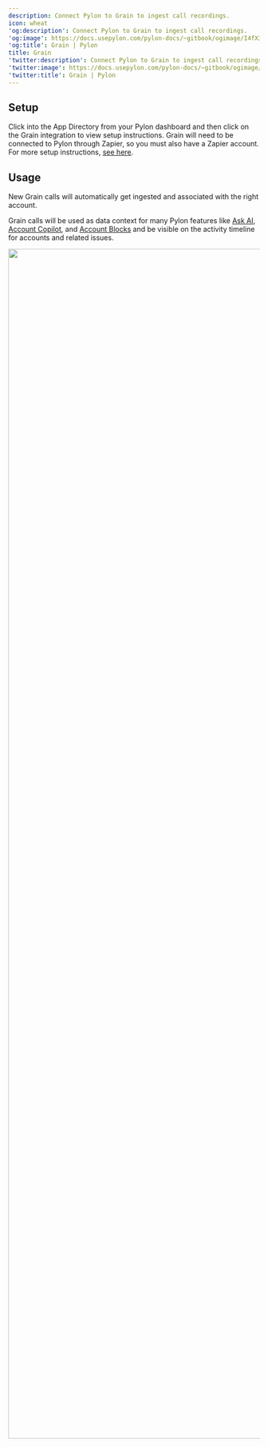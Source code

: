 ---
description: Connect Pylon to Grain to ingest call recordings.
icon: wheat
'og:description': Connect Pylon to Grain to ingest call recordings.
'og:image': https://docs.usepylon.com/pylon-docs/~gitbook/ogimage/I4fX3H8dzB0LxRMXOlLO
'og:title': Grain | Pylon
title: Grain
'twitter:description': Connect Pylon to Grain to ingest call recordings.
'twitter:image': https://docs.usepylon.com/pylon-docs/~gitbook/ogimage/I4fX3H8dzB0LxRMXOlLO
'twitter:title': Grain | Pylon
---
## Setup

Click into the App Directory from your Pylon dashboard and then click on the Grain integration to view setup instructions. Grain will need to be connected to Pylon through Zapier, so you must also have a Zapier account. For more setup instructions, [see here](https://support.usepylon.com/articles/2213769595-how-do-i-integrate-grain-with-pylon).

## Usage

New Grain calls will automatically get ingested and associated with the right account.

Grain calls will be used as data context for many Pylon features like [Ask AI](/pylon-docs/platform/ask-ai), [Account Copilot](/pylon-docs/account-intelligence/accounts/copilot), and [Account Blocks](/pylon-docs/account-intelligence/notebooks/blocks) and be visible on the activity timeline for accounts and related issues.

<Frame>
<img alt="" class="block" data-testid="zoom-image" fetchpriority="high" height="2380" sizes="(max-width: 640px) 400px, 768px" src="/images/5eb0c98c.png" width="3516"/>
</Frame>
